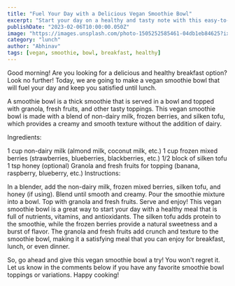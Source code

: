 ---
title: "Fuel Your Day with a Delicious Vegan Smoothie Bowl"
excerpt: "Start your day on a healthy and tasty note with this easy-to-make vegan smoothie bowl topped with granola and fresh fruits."
publishDate: "2023-02-06T10:00:00.050Z"
image: "https://images.unsplash.com/photo-1505252585461-04db1eb84625?ixlib=rb-4.0.3&ixid=MnwxMjA3fDB8MHxwaG90by1wYWdlfHx8fGVufDB8fHx8&auto=format&fit=crop&w=408&q=80"
category: "lunch"
author: "Abhinav"
tags: [vegan, smoothie, bowl, breakfast, healthy]
---
Good morning! Are you looking for a delicious and healthy breakfast option? Look no further! Today, we are going to make a vegan smoothie bowl that will fuel your day and keep you satisfied until lunch.

A smoothie bowl is a thick smoothie that is served in a bowl and topped with granola, fresh fruits, and other tasty toppings. This vegan smoothie bowl is made with a blend of non-dairy milk, frozen berries, and silken tofu, which provides a creamy and smooth texture without the addition of dairy.

Ingredients:

1 cup non-dairy milk (almond milk, coconut milk, etc.)
1 cup frozen mixed berries (strawberries, blueberries, blackberries, etc.)
1/2 block of silken tofu
1 tsp honey (optional)
Granola and fresh fruits for topping (banana, raspberry, blueberry, etc.)
Instructions:

In a blender, add the non-dairy milk, frozen mixed berries, silken tofu, and honey (if using).
Blend until smooth and creamy.
Pour the smoothie mixture into a bowl.
Top with granola and fresh fruits.
Serve and enjoy!
This vegan smoothie bowl is a great way to start your day with a healthy meal that is full of nutrients, vitamins, and antioxidants. The silken tofu adds protein to the smoothie, while the frozen berries provide a natural sweetness and a burst of flavor. The granola and fresh fruits add crunch and texture to the smoothie bowl, making it a satisfying meal that you can enjoy for breakfast, lunch, or even dinner.

So, go ahead and give this vegan smoothie bowl a try! You won't regret it. Let us know in the comments below if you have any favorite smoothie bowl toppings or variations. Happy cooking!